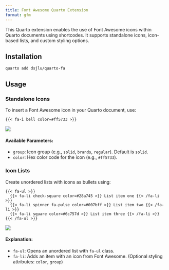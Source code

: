 ```yaml
---
title: Font Awesome Quarto Extension
format: gfm
---
```


This Quarto extension enables the use of Font Awesome icons within Quarto documents using shortcodes. It supports standalone icons, icon-based lists, and custom styling options.

## Installation

```
quarto add dsjlu/quarto-fa
```

## Usage

### Standalone Icons

To insert a Font Awesome icon in your Quarto document, use:

```{ shortcodes=false }
{{< fa-i bell color=#ff5733 >}}
```

![](README_img/screenshot_1.png)

#### Available Parameters:
- `group`: Icon group (e.g., `solid`, `brands`, `regular`). Default is `solid`.
- `color`: Hex color code for the icon (e.g., `#ff5733`).

### Icon Lists

Create unordered lists with icons as bullets using:

```{ shortcodes=false }
{{< fa-ul >}}
  {{< fa-li check-square color=#28a745 >}} List item one {{< /fa-li >}}
  {{< fa-li spinner fa-pulse color=#007bff >}} List item two {{< /fa-li >}}
  {{< fa-li square color=#6c757d >}} List item three {{< /fa-li >}}
{{< /fa-ul >}}
```

![](README_img/screenshot_2.png)

#### Explanation:
- `fa-ul`: Opens an unordered list with `fa-ul` class.
- `fa-li`: Adds an item with an icon from Font Awesome. (Optional styling attributes: `color`, `group`)
